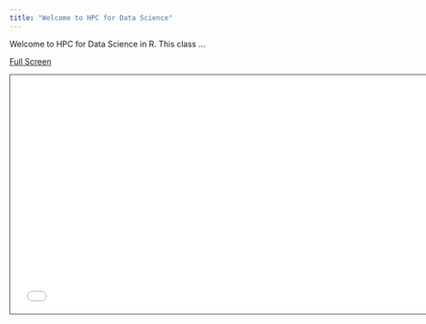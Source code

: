 ```yaml
---
title: "Welcome to HPC for Data Science"
---
```


Welcome to HPC for Data Science in R. This class ...

[Full Screen](slides.qmd)

```{=html}
<iframe class="slide-deck" src="slides.html" height="420" width="747" style="border: 1px solid #2e3846;"></iframe>
```



<!-- #### Outline -->

<!-- 1. About the Class: Intro -->

<!-- 2. About me -->

<!-- 3. Logistics: Working in groups -- Random # and move arount -->

<!-- 3. About you -->

<!-- 4.  -->

<!-- 5.  -->

<!--     -->

<!--     -->

<!--     -->

<!-- 6.  -->

<!--     -->

<!--     -->

<!--     -->

<!--     -->

<!--     -->

<!--     -->

<!--     -->

<!--     -->

<!--     -->

<!-- #### Exercises -->
